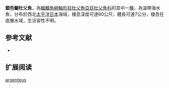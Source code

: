 {{Speciesbox
| name = 銀色鳚杜父魚
| image = YanagiAHad.jpg
| image_width = 250px
| status = NE
| status_system = IUCN3.1
| genus = Pseudoblennius
| species = argenteus
| authority = [[Döderlein|Döderlein]], 1887
| synonyms = *''Centridermichthys argenteus,Döderlein, 1887''
}}
'''銀色鳚杜父魚'''，為[[輻鰭魚綱|輻鰭魚綱]][[鮋形目|鮋形目]][[杜父魚亞目|杜父魚亞目]][[杜父魚科|杜父魚科]]的其中一[[種|種]]，為溫帶海水魚，分布於西北[[太平洋|太平洋]][[日本|日本]]海域，棲息深度可達80公尺，體長可達7公分，棲息在底層水域，生活習性不明。

==参考文献==
*{{FishBase_species|genus=Pseudoblennius|species=argenteus|year=2014|month=5}}

== 扩展阅读 ==
{{refbegin}}
{{wikispecies-inline|Pseudoblennius argenteus|銀色鳚杜父魚}}
{{refend}}
{{Taxonbar|from=Q1993113}}

[[Category:鳚杜父魚屬|argenteus]]


{{鮋形目小作品}}